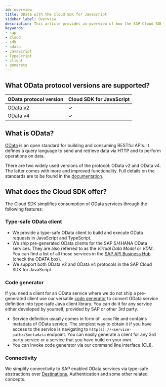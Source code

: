 ```yaml
---
id: overview
title: OData with the Cloud SDK for JavaScript
sidebar_label: Overview
description: This article provides an overview of how the SAP Cloud SDK for JavaScript supports connecting to OData services.
keywords:
- sap
- cloud
- sdk
- odata
- JavaScript
- TypeScript
- client
- generate
---
```


## What OData protocol versions are supported?

| OData protocol version                                              | Cloud SDK for JavaScript |
| ------------------------------------------------------------------- | ------------------------ |
| [OData v2](use-odata-v2-type-safe-client-for-javascript-typescript) | &#10003;                 |
| [OData v4](use-odata-v4-type-safe-client-for-javascript-typescript) | &#10003;                 |

## What is OData?

[OData](https://www.odata.org/) is an open standard for building and consuming RESTful APIs. It defines a query language to send and retrieve data via HTTP and to perform operations on data.

There are two widely used versions of the protocol: OData v2 and OData v4. The latter comes with more and improved functionality. Full details on the standards are to be found in the [documentation](https://www.odata.org/documentation/).

## What does the Cloud SDK offer?

The Cloud SDK simplifies consumption of OData services through the following features:

### Type-safe OData client

- We provide a type-safe OData client to build and execute OData requests in JavaScript and TypeScript.
- We ship pre-generated OData clients for the SAP S/4HANA OData services. They are also referred to as the _Virtual Data Model_ or _VDM_. You can find a list of all those services in the [SAP API Business Hub](https://api.sap.com/package/SAPS4HANACloud?section=Artifacts) (check the ODATA box).
- We support both OData v2 and OData v4 protocols in the SAP Cloud SDK for JavaScript.

### Code generator

If you need a client for an OData service where we do not ship a pre-generated client use our versatile [code generator](generate-typed-odata-v2-and-v4-client-for-javascript-and-typescript) to convert OData service definition into type-safe Java client library. You can do it for any service either developed by yourself, provided by SAP or other 3rd party.

- Service definition usually comes in form of `.edmx` file and contains metadata of OData service. The simplest way to obtain it if you have access to the service is navigating to `http(s)://<service-path>/$metadata` endpoint. You can easily generate a client for any 3rd party service or a service that you have build on your own.
- You can invoke code generator via our command line interface (CLI).

### Connectivity

We simplify connectivity to SAP enabled OData services via type-safe abstractions over [Destinations](../connectivity/destination-js-sdk), Authentication and some other related concepts.
